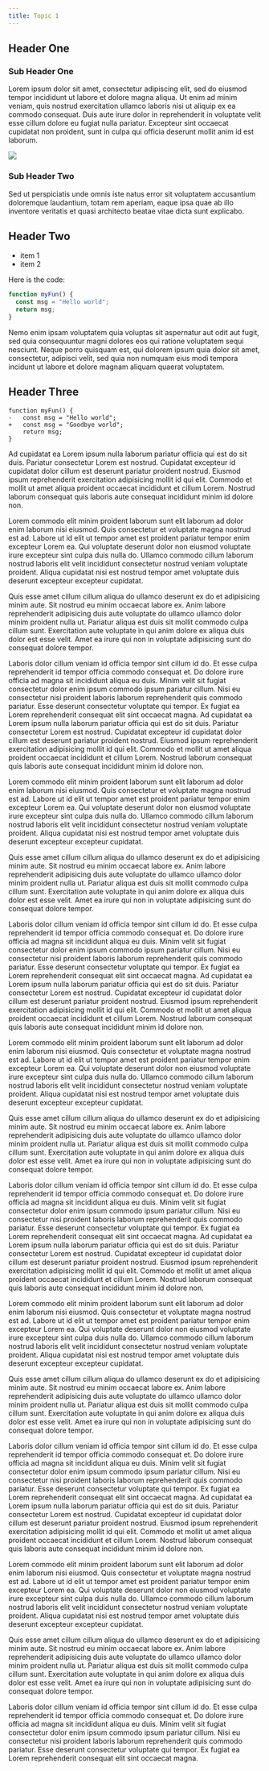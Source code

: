```yaml
---
title: Topic 1
---
```


## Header One

### Sub Header One

Lorem ipsum dolor sit amet, consectetur adipiscing elit, sed do eiusmod tempor incididunt ut labore et dolore magna aliqua. Ut enim ad minim veniam, quis nostrud exercitation ullamco laboris nisi ut aliquip ex ea commodo consequat. Duis aute irure dolor in reprehenderit in voluptate velit esse cillum dolore eu fugiat nulla pariatur. Excepteur sint occaecat cupidatat non proident, sunt in culpa qui officia deserunt mollit anim id est laborum.

![](img/pic1.jpg)

### Sub Header Two

Sed ut perspiciatis unde omnis iste natus error sit voluptatem accusantium doloremque laudantium, totam rem aperiam, eaque ipsa quae ab illo inventore veritatis et quasi architecto beatae vitae dicta sunt explicabo.

## Header Two

- item 1
- item 2

Here is the code:

```typescript
function myFun() {
  const msg = "Hello world";
  return msg;
}
```

Nemo enim ipsam voluptatem quia voluptas sit aspernatur aut odit aut fugit, sed quia consequuntur magni dolores eos qui ratione voluptatem sequi nesciunt. Neque porro quisquam est, qui dolorem ipsum quia dolor sit amet, consectetur, adipisci velit, sed quia non numquam eius modi tempora incidunt ut labore et dolore magnam aliquam quaerat voluptatem.

## Header Three

```diff-typescript
function myFun() {
-   const msg = "Hello world";
+   const msg = "Goodbye world";
    return msg;
}
```

Ad cupidatat ea Lorem ipsum nulla laborum pariatur officia qui est do sit duis. Pariatur consectetur Lorem est nostrud. Cupidatat excepteur id cupidatat dolor cillum est deserunt pariatur proident nostrud. Eiusmod ipsum reprehenderit exercitation adipisicing mollit id qui elit. Commodo et mollit ut amet aliqua proident occaecat incididunt et cillum Lorem. Nostrud laborum consequat quis laboris aute consequat incididunt minim id dolore non.

Lorem commodo elit minim proident laborum sunt elit laborum ad dolor enim laborum nisi eiusmod. Quis consectetur et voluptate magna nostrud est ad. Labore ut id elit ut tempor amet est proident pariatur tempor enim excepteur Lorem ea. Qui voluptate deserunt dolor non eiusmod voluptate irure excepteur sint culpa duis nulla do. Ullamco commodo cillum laborum nostrud laboris elit velit incididunt consectetur nostrud veniam voluptate proident. Aliqua cupidatat nisi est nostrud tempor amet voluptate duis deserunt excepteur excepteur cupidatat.

Quis esse amet cillum cillum aliqua do ullamco deserunt ex do et adipisicing minim aute. Sit nostrud eu minim occaecat labore ex. Anim labore reprehenderit adipisicing duis aute voluptate do ullamco ullamco dolor minim proident nulla ut. Pariatur aliqua est duis sit mollit commodo culpa cillum sunt. Exercitation aute voluptate in qui anim dolore ex aliqua duis dolor est esse velit. Amet ea irure qui non in voluptate adipisicing sunt do consequat dolore tempor.

Laboris dolor cillum veniam id officia tempor sint cillum id do. Et esse culpa reprehenderit id tempor officia commodo consequat et. Do dolore irure officia ad magna sit incididunt aliqua eu duis. Minim velit sit fugiat consectetur dolor enim ipsum commodo ipsum pariatur cillum. Nisi eu consectetur nisi proident laboris laborum reprehenderit quis commodo pariatur. Esse deserunt consectetur voluptate qui tempor. Ex fugiat ea Lorem reprehenderit consequat elit sint occaecat magna.
Ad cupidatat ea Lorem ipsum nulla laborum pariatur officia qui est do sit duis. Pariatur consectetur Lorem est nostrud. Cupidatat excepteur id cupidatat dolor cillum est deserunt pariatur proident nostrud. Eiusmod ipsum reprehenderit exercitation adipisicing mollit id qui elit. Commodo et mollit ut amet aliqua proident occaecat incididunt et cillum Lorem. Nostrud laborum consequat quis laboris aute consequat incididunt minim id dolore non.

Lorem commodo elit minim proident laborum sunt elit laborum ad dolor enim laborum nisi eiusmod. Quis consectetur et voluptate magna nostrud est ad. Labore ut id elit ut tempor amet est proident pariatur tempor enim excepteur Lorem ea. Qui voluptate deserunt dolor non eiusmod voluptate irure excepteur sint culpa duis nulla do. Ullamco commodo cillum laborum nostrud laboris elit velit incididunt consectetur nostrud veniam voluptate proident. Aliqua cupidatat nisi est nostrud tempor amet voluptate duis deserunt excepteur excepteur cupidatat.

Quis esse amet cillum cillum aliqua do ullamco deserunt ex do et adipisicing minim aute. Sit nostrud eu minim occaecat labore ex. Anim labore reprehenderit adipisicing duis aute voluptate do ullamco ullamco dolor minim proident nulla ut. Pariatur aliqua est duis sit mollit commodo culpa cillum sunt. Exercitation aute voluptate in qui anim dolore ex aliqua duis dolor est esse velit. Amet ea irure qui non in voluptate adipisicing sunt do consequat dolore tempor.

Laboris dolor cillum veniam id officia tempor sint cillum id do. Et esse culpa reprehenderit id tempor officia commodo consequat et. Do dolore irure officia ad magna sit incididunt aliqua eu duis. Minim velit sit fugiat consectetur dolor enim ipsum commodo ipsum pariatur cillum. Nisi eu consectetur nisi proident laboris laborum reprehenderit quis commodo pariatur. Esse deserunt consectetur voluptate qui tempor. Ex fugiat ea Lorem reprehenderit consequat elit sint occaecat magna.
Ad cupidatat ea Lorem ipsum nulla laborum pariatur officia qui est do sit duis. Pariatur consectetur Lorem est nostrud. Cupidatat excepteur id cupidatat dolor cillum est deserunt pariatur proident nostrud. Eiusmod ipsum reprehenderit exercitation adipisicing mollit id qui elit. Commodo et mollit ut amet aliqua proident occaecat incididunt et cillum Lorem. Nostrud laborum consequat quis laboris aute consequat incididunt minim id dolore non.

Lorem commodo elit minim proident laborum sunt elit laborum ad dolor enim laborum nisi eiusmod. Quis consectetur et voluptate magna nostrud est ad. Labore ut id elit ut tempor amet est proident pariatur tempor enim excepteur Lorem ea. Qui voluptate deserunt dolor non eiusmod voluptate irure excepteur sint culpa duis nulla do. Ullamco commodo cillum laborum nostrud laboris elit velit incididunt consectetur nostrud veniam voluptate proident. Aliqua cupidatat nisi est nostrud tempor amet voluptate duis deserunt excepteur excepteur cupidatat.

Quis esse amet cillum cillum aliqua do ullamco deserunt ex do et adipisicing minim aute. Sit nostrud eu minim occaecat labore ex. Anim labore reprehenderit adipisicing duis aute voluptate do ullamco ullamco dolor minim proident nulla ut. Pariatur aliqua est duis sit mollit commodo culpa cillum sunt. Exercitation aute voluptate in qui anim dolore ex aliqua duis dolor est esse velit. Amet ea irure qui non in voluptate adipisicing sunt do consequat dolore tempor.

Laboris dolor cillum veniam id officia tempor sint cillum id do. Et esse culpa reprehenderit id tempor officia commodo consequat et. Do dolore irure officia ad magna sit incididunt aliqua eu duis. Minim velit sit fugiat consectetur dolor enim ipsum commodo ipsum pariatur cillum. Nisi eu consectetur nisi proident laboris laborum reprehenderit quis commodo pariatur. Esse deserunt consectetur voluptate qui tempor. Ex fugiat ea Lorem reprehenderit consequat elit sint occaecat magna.
Ad cupidatat ea Lorem ipsum nulla laborum pariatur officia qui est do sit duis. Pariatur consectetur Lorem est nostrud. Cupidatat excepteur id cupidatat dolor cillum est deserunt pariatur proident nostrud. Eiusmod ipsum reprehenderit exercitation adipisicing mollit id qui elit. Commodo et mollit ut amet aliqua proident occaecat incididunt et cillum Lorem. Nostrud laborum consequat quis laboris aute consequat incididunt minim id dolore non.

Lorem commodo elit minim proident laborum sunt elit laborum ad dolor enim laborum nisi eiusmod. Quis consectetur et voluptate magna nostrud est ad. Labore ut id elit ut tempor amet est proident pariatur tempor enim excepteur Lorem ea. Qui voluptate deserunt dolor non eiusmod voluptate irure excepteur sint culpa duis nulla do. Ullamco commodo cillum laborum nostrud laboris elit velit incididunt consectetur nostrud veniam voluptate proident. Aliqua cupidatat nisi est nostrud tempor amet voluptate duis deserunt excepteur excepteur cupidatat.

Quis esse amet cillum cillum aliqua do ullamco deserunt ex do et adipisicing minim aute. Sit nostrud eu minim occaecat labore ex. Anim labore reprehenderit adipisicing duis aute voluptate do ullamco ullamco dolor minim proident nulla ut. Pariatur aliqua est duis sit mollit commodo culpa cillum sunt. Exercitation aute voluptate in qui anim dolore ex aliqua duis dolor est esse velit. Amet ea irure qui non in voluptate adipisicing sunt do consequat dolore tempor.

Laboris dolor cillum veniam id officia tempor sint cillum id do. Et esse culpa reprehenderit id tempor officia commodo consequat et. Do dolore irure officia ad magna sit incididunt aliqua eu duis. Minim velit sit fugiat consectetur dolor enim ipsum commodo ipsum pariatur cillum. Nisi eu consectetur nisi proident laboris laborum reprehenderit quis commodo pariatur. Esse deserunt consectetur voluptate qui tempor. Ex fugiat ea Lorem reprehenderit consequat elit sint occaecat magna.
Ad cupidatat ea Lorem ipsum nulla laborum pariatur officia qui est do sit duis. Pariatur consectetur Lorem est nostrud. Cupidatat excepteur id cupidatat dolor cillum est deserunt pariatur proident nostrud. Eiusmod ipsum reprehenderit exercitation adipisicing mollit id qui elit. Commodo et mollit ut amet aliqua proident occaecat incididunt et cillum Lorem. Nostrud laborum consequat quis laboris aute consequat incididunt minim id dolore non.

Lorem commodo elit minim proident laborum sunt elit laborum ad dolor enim laborum nisi eiusmod. Quis consectetur et voluptate magna nostrud est ad. Labore ut id elit ut tempor amet est proident pariatur tempor enim excepteur Lorem ea. Qui voluptate deserunt dolor non eiusmod voluptate irure excepteur sint culpa duis nulla do. Ullamco commodo cillum laborum nostrud laboris elit velit incididunt consectetur nostrud veniam voluptate proident. Aliqua cupidatat nisi est nostrud tempor amet voluptate duis deserunt excepteur excepteur cupidatat.

Quis esse amet cillum cillum aliqua do ullamco deserunt ex do et adipisicing minim aute. Sit nostrud eu minim occaecat labore ex. Anim labore reprehenderit adipisicing duis aute voluptate do ullamco ullamco dolor minim proident nulla ut. Pariatur aliqua est duis sit mollit commodo culpa cillum sunt. Exercitation aute voluptate in qui anim dolore ex aliqua duis dolor est esse velit. Amet ea irure qui non in voluptate adipisicing sunt do consequat dolore tempor.

Laboris dolor cillum veniam id officia tempor sint cillum id do. Et esse culpa reprehenderit id tempor officia commodo consequat et. Do dolore irure officia ad magna sit incididunt aliqua eu duis. Minim velit sit fugiat consectetur dolor enim ipsum commodo ipsum pariatur cillum. Nisi eu consectetur nisi proident laboris laborum reprehenderit quis commodo pariatur. Esse deserunt consectetur voluptate qui tempor. Ex fugiat ea Lorem reprehenderit consequat elit sint occaecat magna.